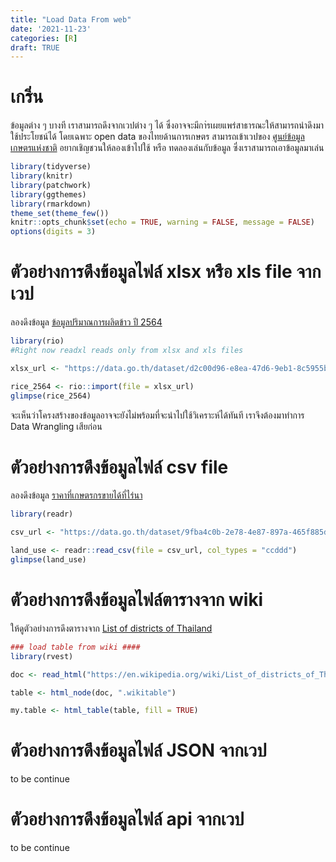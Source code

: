 ```yaml
---
title: "Load Data From web"
date: '2021-11-23'
categories: [R]
draft: TRUE
---
```


# เกริ่น

ข้อมูลต่าง ๆ บางที เราสามารถดึงจากเวปต่าง ๆ ได้ ซึ่งอาจจะมีกา่รเผยแพร่สาธารณะให้สามารถนำดึงมาใช้ประโยชน์ได้ โดยเฉพาะ open data ของไทยด้านการเกษตร สามารถเข้าเวปของ [ศูนย์ข้อมูลเกษตรแห่งชาติ](https://www.nabc.go.th/) อยากเชิญชวนให้ลองเข้าไปใช้ หรือ ทดลองเล่นกับข้อมูล ซึ่งเราสามารถเอาข้อมูลมาเล่น

```r
library(tidyverse)
library(knitr)
library(patchwork)
library(ggthemes)
library(rmarkdown)
theme_set(theme_few())
knitr::opts_chunk$set(echo = TRUE, warning = FALSE, message = FALSE)
options(digits = 3)
```

# ตัวอย่างการดึงข้อมูลไฟล์ xlsx หรือ xls file จากเวป

ลองดึงข้อมูล [ข้อมูลปริมาณการผลิตข้าว ปี 2564](http://dataset.nabc.go.th/dataset/oae11_04)

```r
library(rio)
#Right now readxl reads only from xlsx and xls files

xlsx_url <- "https://data.go.th/dataset/d2c00d96-e8ea-47d6-9eb1-8c5955b2f836/resource/8bd9f92d-3554-4814-9b56-15c244dbf947/download/technical.xlsx"

rice_2564 <- rio::import(file = xlsx_url)
glimpse(rice_2564)
```

จะเห็นว่าโครงสร้างของข้อมูลอาจจะยังไม่พร้อมที่จะนำไปใช้วิเคราะห์ได้ทันที เราจึงต้องมาทำการ Data Wrangling เสียก่อน

# ตัวอย่างการดึงข้อมูลไฟล์ csv file

ลองดึงข้อมูล [ราคาที่เกษตรกรขายได้ที่ไร่นา](http://dataset.nabc.go.th/dataset/oae0010/resource/9599c763-8188-4d1d-a736-31c8dd4962d7)

```r
library(readr)

csv_url <- "https://data.go.th/dataset/9fba4c0b-2e78-4e87-897a-465f885d7e79/resource/7ea1669e-fb57-4b3f-aca1-0643ba9bb3f3/download/4cdzc1561119917.csv"

land_use <- readr::read_csv(file = csv_url, col_types = "ccddd")
glimpse(land_use)
```

# ตัวอย่างการดึงข้อมูลไฟล์ตารางจาก wiki

ให้ดูตัวอย่างการดึงตารางจาก [List of districts of Thailand](https://en.wikipedia.org/wiki/List_of_districts_of_Thailand)

```r
### load table from wiki ####
library(rvest)

doc <- read_html("https://en.wikipedia.org/wiki/List_of_districts_of_Thailand")

table <- html_node(doc, ".wikitable")

my.table <- html_table(table, fill = TRUE)
```

# ตัวอย่างการดึงข้อมูลไฟล์ JSON จากเวป

to be continue

# ตัวอย่างการดึงข้อมูลไฟล์ api จากเวป

to be continue
